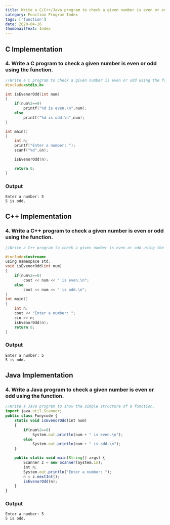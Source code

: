 ```yaml
---
title: Write a C/C++/Java program to check a given number is even or odd using the function.
category: Function Program Index
tags: ['function']
date: 2020-04-16
thumbnailText: Index
---
```


## C Implementation
### 4. Write a C program to check a given number is even or odd using the function.
```c
//Write a C program to check a given number is even or odd using the function.
#include<stdio.h>

int isEvenorOdd(int num)
{
    if(num%2==0)
        printf("%d is even.\n",num);
    else
        printf("%d is odd.\n",num);
}

int main()
{
    int n;
    printf("Enter a number: ");
    scanf("%d",&n);

    isEvenorOdd(n);

    return 0;
}
```
### Output
```
Enter a number: 5
5 is odd.
```

## C++ Implementation
### 4. Write a C++ program to check a given number is even or odd using the function.
```c
//Write a C++ program to check a given number is even or odd using the function.

#include<iostream>
using namespace std;
void isEvenorOdd(int num)
{
    if(num%2==0)
        cout << num << " is even.\n";
    else
        cout << num << " is odd.\n";
}
int main()
{
    int n;
    cout << "Enter a number: ";
    cin >> n;
    isEvenorOdd(n);
    return 0;
}
```
### Output
```
Enter a number: 5
5 is odd.
```

## Java Implementation
### 4. Write a Java program to check a given number is even or odd using the function.
```js
//Write a Java program to show the simple structure of a function.
import java.util.Scanner;
public class Funycode {
    static void isEvenorOdd(int num)
    {
        if(num%2==0)
            System.out.println(num + " is even.\n");
        else
            System.out.println(num + " is odd.\n");
    }

    public static void main(String[] args) {
        Scanner z = new Scanner(System.in);
        int n;
        System.out.println("Enter a number: ");
        n = z.nextInt();
        isEvenorOdd(n);
    }
}
```
### Output
```
Enter a number: 5
5 is odd.
```
